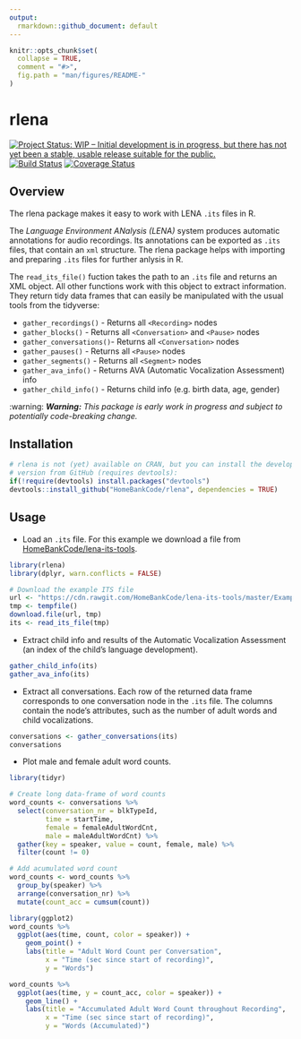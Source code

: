```yaml
---
output:
  rmarkdown::github_document: default
---
```


<!-- README.md is generated from README.Rmd. Please edit that file -->

```r
knitr::opts_chunk$set(
  collapse = TRUE,
  comment = "#>",
  fig.path = "man/figures/README-"
)
```

# rlena
[![Project Status: WIP – Initial development is in progress, but there has not yet been a stable, usable release suitable for the public.](http://www.repostatus.org/badges/latest/wip.svg)](http://www.repostatus.org/#wip)
[![Build Status](https://travis-ci.org/Teebusch/rlena.svg?branch=master)](https://travis-ci.org/Teebusch/rlena)
[![Coverage Status](https://coveralls.io/repos/github/Teebusch/rlena/badge.svg?branch=master)](https://coveralls.io/github/Teebusch/rlena?branch=master)

## Overview

The rlena package makes it easy to work with LENA `.its` files in R.

The *Language Environment ANalysis (LENA)* system produces automatic annotations
for audio recordings. Its annotations can be exported as `.its` files, that
contain an `xml` structure. The rlena package helps with importing and preparing
`.its` files for further anlysis in R.

The `read_its_file()` fuction takes the path to an `.its` file and returns an 
XML object. All other functions work with this object to extract information. 
They return tidy data frames that can easily be manipulated
with the usual tools from the tidyverse:

* `gather_recordings()`   - Returns all `<Recording>` nodes                     
* `gather_blocks()`       - Returns all `<Conversation>` and `<Pause>` nodes    
* `gather_conversations()`- Returns all `<Conversation>` nodes                  
* `gather_pauses()`       - Returns all `<Pause>` nodes                         
* `gather_segments()`     - Returns all `<Segment>` nodes                       
* `gather_ava_info()`     - Returns AVA (Automatic Vocalization Assessment) info
* `gather_child_info()`   - Returns child info (e.g. birth data, age, gender)   


:warning: ***Warning:** This package is early work in progress and subject to 
potentially code-breaking change.*

## Installation

```r
# rlena is not (yet) available on CRAN, but you can install the developmental 
# version from GitHub (requires devtools):
if(!require(devtools) install.packages("devtools")
devtools::install_github("HomeBankCode/rlena", dependencies = TRUE)
```


## Usage

* Load an `.its` file. For this example we download a file from 
[HomeBankCode/lena-its-tools](https://github.com/HomeBankCode/lena-its-tools).

```r
library(rlena)
library(dplyr, warn.conflicts = FALSE)

# Download the example ITS file
url <- "https://cdn.rawgit.com/HomeBankCode/lena-its-tools/master/Example/e20160420_165405_010572.its"
tmp <- tempfile()
download.file(url, tmp)
its <- read_its_file(tmp)
```

* Extract child info and results of the Automatic Vocalization Assessment (an
index of the child's language development).

```r
gather_child_info(its)
gather_ava_info(its)
```

* Extract all conversations. Each row of the returned data frame corresponds to
one conversation node in the `.its` file. The columns contain the node's
attributes, such as the number of adult words and child vocalizations.

```r
conversations <- gather_conversations(its)
conversations
```

* Plot male and female adult word counts.

```r
library(tidyr)

# Create long data-frame of word counts
word_counts <- conversations %>% 
  select(conversation_nr = blkTypeId,
         time = startTime,
         female = femaleAdultWordCnt, 
         male = maleAdultWordCnt) %>% 
  gather(key = speaker, value = count, female, male) %>% 
  filter(count != 0)

# Add acumulated word count
word_counts <- word_counts %>%
  group_by(speaker) %>% 
  arrange(conversation_nr) %>%
  mutate(count_acc = cumsum(count))

library(ggplot2)
word_counts %>%
  ggplot(aes(time, count, color = speaker)) + 
    geom_point() + 
    labs(title = "Adult Word Count per Conversation",
         x = "Time (sec since start of recording)",
         y = "Words")

word_counts %>%
  ggplot(aes(time, y = count_acc, color = speaker)) + 
    geom_line() + 
    labs(title = "Accumulated Adult Word Count throughout Recording",
         x = "Time (sec since start of recording)",
         y = "Words (Accumulated)")
```
